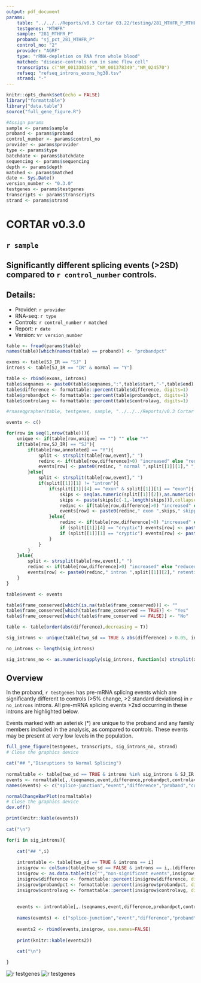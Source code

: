 ```yaml
---
output: pdf_document
params:
    table: "../../../Reports/v0.3 Cortar 03.22/testing/281_MTHFR_P_MTHFR_combined_full.tsv"
    testgenes: "MTHFR"
    sample: "281_MTHFR_P"
    proband: "sj_pct_281_MTHFR_P"
    control_no: "2"
    provider: "AGRF"
    type: "rRNA-depletion on RNA from whole blood"
    matched: "disease-controls run in same flow cell"
    transcripts: c("NM_001330358","NM_001378349","NM_024570")
    refseq: "refseq_introns_exons_hg38.tsv"
    strand: "-"
---
```

```r
knitr::opts_chunk$set(echo = FALSE)
library("formattable")
library("data.table")
source("full_gene_figure.R")
```

```r
#Assign params
sample <- params$sample
proband <- params$proband
control_number <- params$control_no
provider <- params$provider
type <- params$type
batchdate <- params$batchdate
sequencing <- params$sequencing
depth <- params$depth
matched <- params$matched
date <- Sys.Date()
version_number <- "0.3.0"
testgenes <- params$testgenes
transcripts <- params$transcripts
strand <- params$strand
```
# CORTAR v0.3.0
## `r sample`
## Significantly different splicing events (>2SD) compared to `r control_number` controls.
## Details:
- Provider: `r provider`
- RNA-seq: `r type`
- Controls: `r control_number` `r matched`
- Report: `r date`
- Version: v`r version_number`


```r
table <- fread(params$table)
names(table)[which(names(table) == proband)] <- "probandpct"
```

```r
exons <- table[SJ_IR == "SJ" ]
introns <- table[SJ_IR == "IR" & normal == "Y"]
```

```r
table <- rbind(exons, introns)
table$seqnames <- paste0(table$seqnames,":",table$start,"-",table$end)
table$difference <- formattable::percent(table$difference, digits=1)
table$probandpct <- formattable::percent(table$probandpct, digits=1)
table$controlavg <- formattable::percent(table$controlavg, digits=1)
```

```r
#rnaseqgrapher(table, testgenes, sample, "../../../Reports/v0.3 Cortar 03.22/testing/")
```

```r
events <- c()

for(row in seq(1,nrow(table))){
    unique <- if(table[row,unique] == "") "" else "*"
    if(table[row,SJ_IR] == "SJ"){
        if(table[row,annotated] == "Y"){
            split <- strsplit(table[row,event]," ")
            redinc <- if(table[row,difference]>0) "increased" else "reduced"
            events[row] <- paste0(redinc, " normal ",split[[1]][1]," ",split[[1]][2],"-",split[[1]][5],unique)
        }else{
            split <- strsplit(table[row,event]," ")
            if(split[[1]][1] != "intron"){
                if(split[[1]][4] == "exon" & split[[1]][1] == "exon"){
                    skips <- seq(as.numeric(split[[1]][2]),as.numeric(split[[1]][5]))
                    skips <- paste(skips[c(-1,-length(skips))],collapse = "-")
                    redinc <- if(table[row,difference]>0) "increased" else "reduced"
                    events[row] <- paste0(redinc," exon ",skips," skipping",unique)
                }else{
                    redinc <- if(table[row,difference]>0) "increased" else "reduced"
                    if (split[[1]][4] == "cryptic") events[row] <- paste0(redinc," ",split[[1]][4]," ",split[[1]][5]," use",unique)
                    if (split[[1]][1] == "cryptic") events[row] <- paste0(redinc," ",split[[1]][1]," ",split[[1]][2]," use",unique)
                }
            }
        }
    }else{
        split <- strsplit(table[row,event]," ")
        redinc <- if(table[row,difference]>0) "increased" else "reduced"
        events[row] <- paste0(redinc," intron ",split[[1]][2]," retention",unique)
    }
}

table$event <- events

table$frame_conserved[which(is.na(table$frame_conserved))] <- ""
table$frame_conserved[which(table$frame_conserved == TRUE)] <- "Yes"
table$frame_conserved[which(table$frame_conserved == FALSE)] <- "No"


```


```r
table <- table[order(abs(difference),decreasing = T)]

sig_introns <- unique(table[two_sd == TRUE & abs(difference) > 0.05, introns])

no_introns <- length(sig_introns)

sig_introns_no <- as.numeric(sapply(sig_introns, function(x) strsplit(x," ")[[1]][2]))
```
## Overview

In the proband, `r testgenes` has pre-mRNA splicing events which are significantly different to controls (>5% change, >2 standard deviations) in `r no_introns` introns. All pre-mRNA splicing events >2sd occurring in these introns are highlighted below.

Events marked with an asterisk (*) are unique to the proband and any family members included in the analysis, as compared to controls. These events may be present at very low levels in the population.

```r
full_gene_figure(testgenes, transcripts, sig_introns_no, strand)
# Close the graphics device
```


```r
cat("## ","Disruptions to Normal Splicing")
    
normaltable <- table[two_sd == TRUE & introns %in% sig_introns & SJ_IR == "SJ" & annotated == "Y"]
events <- normaltable[,.(seqnames,event,difference,probandpct,controlavg,frame_conserved)][order(abs(difference), decreasing = T)]
names(events) <- c("splice-junction","event","difference","proband","controls","frame")

```

```r
normalChangeBarPlot(normaltable)
# Close the graphics device
dev.off()
```

```r
print(knitr::kable(events))
    
cat("\n")
```


```r
for(i in sig_introns){
    
    cat("## ",i)
    
    introntable <- table[two_sd == TRUE & introns == i]
    insigrow <- colSums(table[two_sd == FALSE & introns == i,.(difference,probandpct,controlavg)])
    insigrow <- as.data.table(t(c("","non-significant events",insigrow,"")))
    insigrow$difference <- formattable::percent(insigrow$difference, digits=1)
    insigrow$probandpct <- formattable::percent(insigrow$probandpct, digits=1)
    insigrow$controlavg <- formattable::percent(insigrow$controlavg, digits=1)
    
    
    events <- introntable[,.(seqnames,event,difference,probandpct,controlavg,frame_conserved)][order(abs(difference), decreasing = T)]
    
    names(events) <- c("splice-junction","event","difference","proband","controls","frame")
    
    events2 <- rbind(events,insigrow, use.names=FALSE)
    
    print(knitr::kable(events2))
    
    cat("\n")

}
```


![`r testgenes`](full_gene_figure.png)
![`r testgenes`](normal_change_barplot.png)



